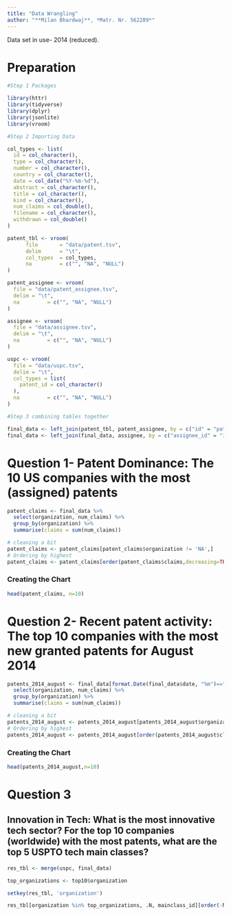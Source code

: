 ```yaml
---
title: "Data Wrangling"
author: "**Milan Bhardwaj**, *Matr. Nr. 562289*"
---
```


::: callout-note
Data set in use- 2014 (reduced).
:::

# Preparation

```r

#Step 1 Packages

library(httr)
library(tidyverse)
library(dplyr)
library(jsonlite)
library(vroom)

#Step 2 Importing Data

col_types <- list(
  id = col_character(),
  type = col_character(),
  number = col_character(),
  country = col_character(),
  date = col_date("%Y-%m-%d"),
  abstract = col_character(),
  title = col_character(),
  kind = col_character(),
  num_claims = col_double(),
  filename = col_character(),
  withdrawn = col_double()
)

patent_tbl <- vroom(
      file       = "data/patent.tsv", 
      delim      = "\t", 
      col_types  = col_types,
      na         = c("", "NA", "NULL")
)

patent_assignee <- vroom(
  file = "data/patent_assignee.tsv",
  delim = "\t",
  na         = c("", "NA", "NULL")
)

assignee <- vroom(
  file = "data/assignee.tsv",
  delim = "\t",
  na         = c("", "NA", "NULL")
)

uspc <- vroom(
  file = "data/uspc.tsv",
  delim = "\t",
  col_types = list(
    patent_id = col_character()
  ),
  na         = c("", "NA", "NULL")
)

#Step 3 combining tables together

final_data <- left_join(patent_tbl, patent_assignee, by = c("id" = "patent_id"))
final_data <- left_join(final_data, assignee, by = c("assignee_id" = "id")) 

```


# Question 1- Patent Dominance: The 10 US companies with the most (assigned) patents

```r

patent_claims <- final_data %>% 
  select(organization, num_claims) %>% 
  group_by(organization) %>% 
  summarise(claims = sum(num_claims))

# cleaning a bit
patent_claims <- patent_claims[patent_claims$organization != 'NA',]
# Ordering by highest
patent_claims <- patent_claims[order(patent_claims$claims,decreasing=TRUE),]
```

### Creating the Chart
```r
head(patent_claims, n=10)
```

# Question 2- Recent patent activity: The top 10 companies with the most new granted patents for August 2014
```r

patents_2014_august <- final_data[format.Date(final_data$date, "%m")=="08" & !is.na(final_data$date),] %>% 
  select(organization, num_claims) %>% 
  group_by(organization) %>% 
  summarise(claims = sum(num_claims))

# cleaning a bit
patents_2014_august <- patents_2014_august[patents_2014_august$organization != 'NA',]
# Ordering by highest
patents_2014_august <- patents_2014_august[order(patents_2014_august$claims,decreasing=TRUE),]

```

### Creating the Chart
```r
head(patents_2014_august,n=10)
```

# Question 3 
## Innovation in Tech: What is the most innovative tech sector? For the top 10 companies (worldwide) with the most patents, what are the top 5 USPTO tech main classes?


```r

res_tbl <- merge(uspc, final_data)

top_organizations <- top10$organization

setkey(res_tbl, 'organization')

res_tbl[organization %in% top_organizations, .N, mainclass_id][order(-N)][1:5]

```







